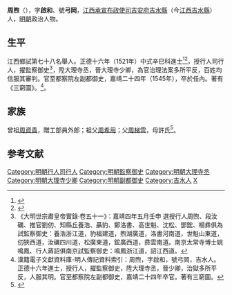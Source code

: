 {{明清人物信息框
| 姓名 = 周煦
| 原名 =
| 圖片名稱= 
| 圖片大小 =
| 圖片說明 = 
| 最高職務 = 都察院副都御史
| 國家 = 大明 
| 爵位 =
| 籍貫 = [[江西承宣布政使司|江西承宣布政使司]][[吉安府|吉安府]][[吉水縣|吉水縣]]
| 族裔 = 
| 旗籍 = 
| 字號 = 字啟和，號弓岡
| 諡號 =
| 出生日期 = 生年不詳
| 出生地點 = 
| 逝世日期 = 嘉靖二十四年（1545年）
| 逝世地點 =
| 墓葬 =
| 配偶 = 
| 親屬 = 
| 出身 =
* 正德十六年辛巳科同進士出身
| 經歷 =
| 著作 =  
*《三窮圖》
}}
'''周煦'''（{{bd|？||1545年|catIdx=}}），字'''啟和'''、號'''弓岡'''，[[江西承宣布政使司|江西承宣布政使司]][[吉安府|吉安府]][[吉水縣|吉水縣]]（今[[江西|江西]][[吉水縣|吉水縣]]）人，[[明朝|明朝]]政治人物。

== 生平 ==
江西鄉試第七十八名舉人。正德十六年（1521年）中式辛巳科進士<ref>{{Cite book|title=《皇明贡举考》卷五|last=（明）[[张朝瑞|张朝瑞]]|first=|publisher=《续修四库全书》史部第828册|year=|isbn=|location=|pages=}}</ref><ref>{{Cite book|title=贡举志五种 上|last=鲁小俊，江俊伟著|first=|publisher=武汉：武汉大学出版社|year=2009|isbn=978-7-307-07043-1|location=|pages=}}</ref>，授行人司行人，擢監察御史<ref>《大明世宗肅皇帝實錄·卷五十一》：嘉靖四年五月壬申 選授行人周煦、段汝礪、推官劉仞、知縣丘養浩、聶豹、鄭洛書、高世魁、沈松、鄧鋐、楊彞俱為試監察御史：養浩浙江道，豹福建道，煦湖廣道，洛書河南道，世魁山東道，仞狹西道，汝礪四川道，松廣東道，鋐廣西道，彞雲南道。南京太常寺博士姚鳴鳳、行人蔣詔俱南京試監察御史：鳴鳳浙江道，詔江西道。</ref>，陞大理寺丞，晉大理寺少卿，為官治理法案多所平反，百姓均信服其審判。官至都察院左副都御史，嘉靖二十四年（1545年），卒於任內。著有《三窮圖》。<ref>漢籍電子文獻資料庫-明人傳記資料索引：周煦，字啟和，號弓岡，吉水人。正德十六年進士，授行人，擢監察御史，陞大理寺丞，晉少卿，治獄多所平反，人服其明。官至都察院左副都御史，嘉靖二十四年卒官。著有三窮圖。</ref>。

== 家族 ==
曾祖[[周資貴|周資貴]]，贈工部員外郎；祖父[[周希用|周希用]]；父[[周梯雲|周梯雲]]，母許氏<ref>{{Cite book|title=天一阁藏明代科举录选刊 登科录 点校本|last=龚延明主编|first=|publisher=宁波出版社|year=2016|isbn=978-7-5526-2320-8|location=宁波|pages=|quote=《天一閣藏明代科舉錄選刊.登科錄》之《正德十六年辛巳科進士登科錄》}}</ref>。

==参考文献==
{{reflist}}

{{正德十六年辛巳科殿試金榜}}
{{DEFAULTSORT:Zhou周}}
[[Category:明朝行人司行人|Category:明朝行人司行人]]
[[Category:明朝監察御史|Category:明朝監察御史]]
[[Category:明朝大理寺丞|Category:明朝大理寺丞]]
[[Category:明朝大理寺少卿|Category:明朝大理寺少卿]]
[[Category:明朝副都御史|Category:明朝副都御史]]
[[Category:吉水人|Category:吉水人]]
[[Category:周姓|X]]